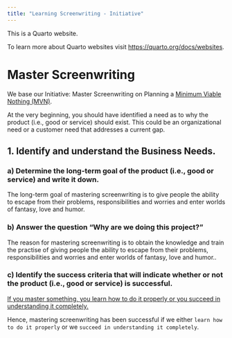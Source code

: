 ```yaml
---
title: "Learning Screenwriting - Initiative"
---
```


This is a Quarto website.

To learn more about Quarto websites visit <https://quarto.org/docs/websites>.

# Master Screenwriting

We base our Initiative: Master Screenwriting on Planning a [Minimum Viable Nothing (MVN)](https://github.com/vanHeemstraSystems/minimum-viable-nothing).

At the very beginning, you should have identified a need as to why the product (i.e., good or service) should exist. This could be an organizational need or a customer need that addresses a current gap.

## 1. Identify and understand the **Business Needs**.

### a) Determine the **long-term goal** of the product (i.e., good or service) and write it down.

The long-term goal of mastering screenwriting is to give people the ability to escape from their problems, responsibilities and worries and enter worlds of fantasy, love and humor.

### b) Answer the question "**Why are we doing this project?**"

The reason for mastering screenwriting is to obtain the knowledge and train the practise of giving people the ability to escape from their problems, responsibilities and worries and enter worlds of fantasy, love and humor..

### c) Identify the **success criteria** that will indicate whether or not the product (i.e., good or service) is successful.

[If you master something, you learn how to do it properly or you succeed in understanding it completely.](https://www.collinsdictionary.com/dictionary/english/master-a-subject#:~:text=If%20you%20master%20something%2C%20you,succeed%20in%20understanding%20it%20completely.) 

Hence, mastering screenwriting has been successful if we either ```learn how to do it properly``` or we ```succeed in understanding it completely```.
